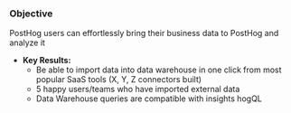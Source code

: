 ### Objective

PostHog users can effortlessly bring their business data to PostHog and analyze it

* **Key Results:**
    * Be able to import data into data warehouse in one click from most popular SaaS tools (X, Y, Z connectors built)
    * 5 happy users/teams who have imported external data
    * Data Warehouse queries are compatible with insights hogQL

